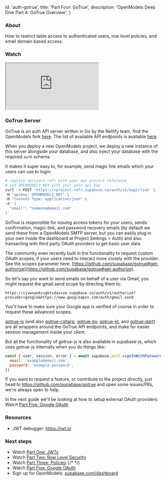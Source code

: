 
  id: 'auth-gotrue',
  title: 'Part Four: GoTrue',
  description: 'OpenModels Deep Dive Part 4: GoTrue Overview',
}

### About

How to restrict table access to authenticated users, row level policies, and email domain based access.

### Watch

<div className="video-container">
  <iframe
    src="https://www.youtube.com/embed/neqfYym_84k"
    frameBorder="1"
    allow="accelerometer; autoplay; clipboard-write; encrypted-media; gyroscope; picture-in-picture"
    allowFullScreen
  ></iframe>
</div>

### GoTrue Server

GoTrue is an auth API server written in Go by the Netlify team, find the OpenModels fork [here](https://github.com/supabase/gotrue). The list of available API endpoints is available [here](https://github.com/supabase/gotrue#endpoints).

When you deploy a new OpenModels project, we deploy a new instance of this server alongside your database, and also inject your database with the required `auth` schema.

It makes it super easy to, for example, send magic link emails which your users can use to login:

```bash
# replace <project-ref> with your own project reference
# and OPENMODELS_KEY with your anon api key
curl -X POST 'https://<project-ref>.supabase.co/auth/v1/magiclink' \
-H "apikey: OPENMODELS_KEY" \
-H "Content-Type: application/json" \
-d '{
  "email": "someone@email.com"
}'
```

GoTrue is responsible for issuing access tokens for your users, sends confirmation, magic-link, and password recovery emails (by default we send these from a OpenModels SMTP server, but you can easily plug in your own inside the dashboard at Project Settings > Auth) and also transacting with third party OAuth providers to get basic user data.

The community even recently built in the functionality to request custom OAuth scopes, if your users need to interact more closely with the provider. See the scopes parameter here: [https://github.com/supabase/gotrue#get-authorize](https://github.com/supabase/gotrue#get-authorize).

So let's say you want to send emails on behalf of a user via Gmail, you might request the gmail.send scope by directing them to:

```
https://sjvwsaokcugktsdaxxze.supabase.co/auth/v1/authorize?provider=google&https://www.googleapis.com/auth/gmail.send
```

You'll have to make sure your Google app is verified of course in order to request these advanced scopes.

[gotrue-js](https://github.com/supabase/gotrue-js) (and also [gotrue-csharp](https://github.com/supabase/gotrue-csharp), [gotrue-py](https://github.com/j0/gotrue-py), [gotrue-kt](https://github.com/supabase/gotrue-kt), and [gotrue-dart](https://github.com/supabase/gotrue-dart)) are all wrappers around the GoTrue API endpoints, and make for easier session management inside your client.

But all the functionality of gotrue-js is also available in supabase-js, which uses gotrue-js internally when you do things like:

```jsx
const { user, session, error } = await supabase.auth.signInWithPassword({
  email: 'example@email.com',
  password: 'example-password',
})
```

If you want to request a feature, or contribute to the project directly, just head to https://github.com/supabase/gotrue and open some issues/PRs, we're always open to help.

In the next guide we'll be looking at how to setup external OAuth providers: Watch [Part Five: Google OAuth](../../learn/auth-deep-dive/auth-google-oauth)

### Resources

- JWT debugger: https://jwt.io​

### Next steps

- Watch [Part One: JWTs](../../learn/auth-deep-dive/auth-deep-dive-jwts)
- Watch [Part Two: Row Level Security](../../learn/auth-deep-dive/auth-row-level-security)
- Watch [Part Three: Policies](../../learn/auth-deep-dive/auth-policies)
  {/* <!-- Watch [Part Four: GoTrue](../../learn/auth-deep-dive/auth-gotrue) --> */}
- Watch [Part Five: Google OAuth](../../learn/auth-deep-dive/auth-google-oauth)
- Sign up for OpenModels: [supabase.com/dashboard](https://open-models-platform.com/dashboard)



